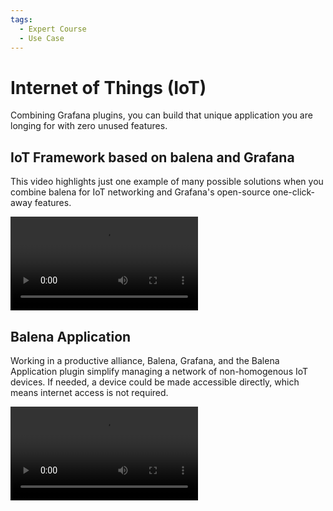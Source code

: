 ```yaml
---
tags:
  - Expert Course
  - Use Case
---
```



# Internet of Things (IoT)

Combining Grafana plugins, you can build that unique application you are longing for with zero unused features.

## IoT Framework based on balena and Grafana

This video highlights just one example of many possible solutions when you combine balena for IoT networking and Grafana's open-source one-click-away features.

<Video
  src="https://www.youtube.com/embed/zf98C3lux54"
  title="IoT Framework based on balena and Grafana."
/>

## Balena Application

Working in a productive alliance, Balena, Grafana, and the Balena Application plugin simplify managing a network of non-homogenous IoT devices. If needed, a device could be made accessible directly, which means internet access is not required.

<Video
  src="https://www.youtube.com/embed/5NfrVdOX0s8"
  title="Connect to your IoT devices directly from Grafana."
/>
